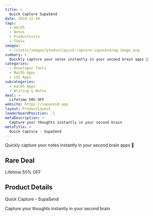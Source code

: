```yaml
---
title: >
  Quick Capture SupaSend
date: 2024-11-30
tags:
  - macOS
  - Notes
  - Productivity
  - Tools
images:
  - /static/images/product/quick-capture-supasend/og-image.png
summary: >
  Quickly capture your notes instantly in your second brain apps 🧠
categories:
  - Developer Tools
  - MacOS Apps
  - iOS Apps
subcategories:
  - macOS Apps
  - Writing & Notes
deal: >
  Lifetime 50% OFF
website: https://supasend.app
layout: ProductLayout
leaderboardPosition: -1
metaDescription: >
  Capture your thoughts instantly in your second brain
metaTitle: >
  Quick Capture - SupaSend
---
```

Quickly capture your notes instantly in your second brain apps 🧠

## Rare Deal

Lifetime 50% OFF

## Product Details

Quick Capture - SupaSend

Capture your thoughts instantly in your second brain
